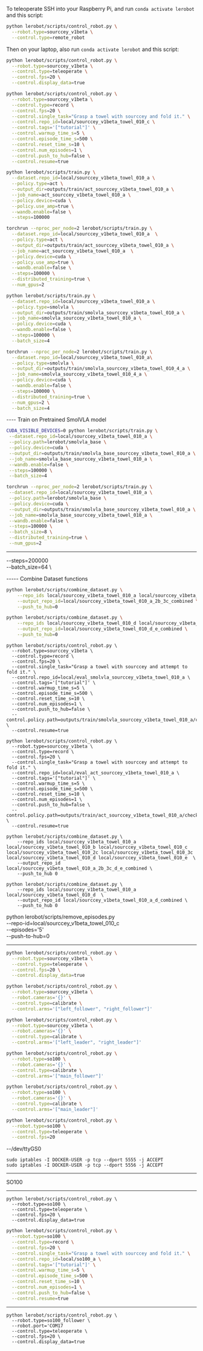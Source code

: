 To teleoperate SSH into your Raspberry Pi, and run `conda activate lerobot` and this script:

```bash
python lerobot/scripts/control_robot.py \
  --robot.type=sourccey_v1beta \
  --control.type=remote_robot
```

Then on your laptop, also run `conda activate lerobot` and this script:

```bash
python lerobot/scripts/control_robot.py \
  --robot.type=sourccey_v1beta \
  --control.type=teleoperate \
  --control.fps=20 \
  --control.display_data=true
```

```bash
python lerobot/scripts/control_robot.py \
  --robot.type=sourccey_v1beta \
  --control.type=record \
  --control.fps=20 \
  --control.single_task="Grasp a towel with sourccey and fold it." \
  --control.repo_id=local/sourccey_v1beta_towel_010_c \
  --control.tags='["tutorial"]' \
  --control.warmup_time_s=5 \
  --control.episode_time_s=500 \
  --control.reset_time_s=10 \
  --control.num_episodes=1 \
  --control.push_to_hub=false \
  --control.resume=true
```

```bash
python lerobot/scripts/train.py \
  --dataset.repo_id=local/sourccey_v1beta_towel_010_a \
  --policy.type=act \
  --output_dir=outputs/train/act_sourccey_v1beta_towel_010_a \
  --job_name=act_sourccey_v1beta_towel_010_a \
  --policy.device=cuda \
  --policy.use_amp=true \
  --wandb.enable=false \
  --steps=100000
```

```bash
torchrun --nproc_per_node=2 lerobot/scripts/train.py \
  --dataset.repo_id=local/sourccey_v1beta_towel_010_a  \
  --policy.type=act \
  --output_dir=outputs/train/act_sourccey_v1beta_towel_010_a \
  --job_name=act_sourccey_v1beta_towel_010_a  \
  --policy.device=cuda \
  --policy.use_amp=true \
  --wandb.enable=false \
  --steps=100000 \
  --distributed_training=true \
  --num_gpus=2
```

```bash
python lerobot/scripts/train.py \
  --dataset.repo_id=local/sourccey_v1beta_towel_010_a \
  --policy.type=smolvla \
  --output_dir=outputs/train/smolvla_sourccey_v1beta_towel_010_a \
  --job_name=smolvla_sourccey_v1beta_towel_010_a \
  --policy.device=cuda \
  --wandb.enable=false \
  --steps=100000 \
  --batch_size=4
```

```bash
torchrun --nproc_per_node=2 lerobot/scripts/train.py \
  --dataset.repo_id=local/sourccey_v1beta_towel_010_a\
  --policy.type=smolvla \
  --output_dir=outputs/train/smolvla_sourccey_v1beta_towel_010_4_a \
  --job_name=smolvla_sourccey_v1beta_towel_010_4_a \
  --policy.device=cuda \
  --wandb.enable=false \
  --steps=100000 \
  --distributed_training=true \
  --num_gpus=2 \
  --batch_size=4
```

---- Train on Pretrained SmolVLA model

```bash
CUDA_VISIBLE_DEVICES=0 python lerobot/scripts/train.py \
 --dataset.repo_id=local/sourccey_v1beta_towel_010_a \
 --policy.path=lerobot/smolvla_base \
 --policy.device=cuda \
 --output_dir=outputs/train/smolvla_base_sourccey_v1beta_towel_010_a \
 --job_name=smolvla_base_sourccey_v1beta_towel_010_a \
 --wandb.enable=false \
 --steps=100000 \
 --batch_size=4
```

```bash
torchrun --nproc_per_node=2 lerobot/scripts/train.py \
 --dataset.repo_id=local/sourccey_v1beta_towel_010_a \
 --policy.path=lerobot/smolvla_base \
 --policy.device=cuda \
 --output_dir=outputs/train/smolvla_base_sourccey_v1beta_towel_010_a \
 --job_name=smolvla_base_sourccey_v1beta_towel_010_a \
 --wandb.enable=false \
 --steps=100000 \
 --batch_size=8 \
 --distributed_training=true \
 --num_gpus=2
```

---

--steps=200000 \
 --batch_size=64 \

----- Combine Dataset functions

```bash
python lerobot/scripts/combine_dataset.py \
    --repo_ids local/sourccey_v1beta_towel_010_a local/sourccey_v1beta_towel_010_b local/sourccey_v1beta_towel_010_2b local/sourccey_v1beta_towel_010_c local/sourccey_v1beta_towel_010_2c local/sourccey_v1beta_towel_010_3c \
    --output_repo_id=local/sourccey_v1beta_towel_010_a_2b_3c_combined \
    --push_to_hub=0
```

```bash
python lerobot/scripts/combine_dataset.py \
    --repo_ids local/sourccey_v1beta_towel_010_d local/sourccey_v1beta_towel_010_e \
    --output_repo_id=local/sourccey_v1beta_towel_010_d_e_combined \
    --push_to_hub=0
```

```
python lerobot/scripts/control_robot.py \
  --robot.type=sourccey_v1beta \
  --control.type=record \
  --control.fps=20 \
  --control.single_task="Grasp a towel with sourccey and attempt to fold it." \
  --control.repo_id=local/eval_smolvla_sourccey_v1beta_towel_010_a \
  --control.tags='["tutorial"]' \
  --control.warmup_time_s=5 \
  --control.episode_time_s=500 \
  --control.reset_time_s=10 \
  --control.num_episodes=1 \
  --control.push_to_hub=false \
  --control.policy.path=outputs/train/smolvla_sourccey_v1beta_towel_010_a/checkpoints/100000/pretrained_model \
  --control.resume=true
```

```
python lerobot/scripts/control_robot.py \
  --robot.type=sourccey_v1beta \
  --control.type=record \
  --control.fps=20 \
  --control.single_task="Grasp a towel with sourccey and attempt to fold it." \
  --control.repo_id=local/eval_act_sourccey_v1beta_towel_010_a \
  --control.tags='["tutorial"]' \
  --control.warmup_time_s=5 \
  --control.episode_time_s=500 \
  --control.reset_time_s=10 \
  --control.num_episodes=1 \
  --control.push_to_hub=false \
  --control.policy.path=outputs/train/act_sourccey_v1beta_towel_010_a/checkpoints/100000/pretrained_model \
  --control.resume=true
```

```
python lerobot/scripts/combine_dataset.py \
    --repo_ids local/sourccey_v1beta_towel_010_a local/sourccey_v1beta_towel_010_b local/sourccey_v1beta_towel_010_c local/sourccey_v1beta_towel_010_2c local/sourccey_v1beta_towel_010_3c local/sourccey_v1beta_towel_010_d local/sourccey_v1beta_towel_010_e  \
    --output_repo_id local/sourccey_v1beta_towel_010_a_2b_3c_d_e_combined \
    --push_to_hub 0
```

```
python lerobot/scripts/combine_dataset.py \
    --repo_ids local/sourccey_v1beta_towel_010_a local/sourccey_v1beta_towel_010_d  \
    --output_repo_id local/sourccey_v1beta_towel_010_a_d_combined \
    --push_to_hub 0
```

python lerobot/scripts/remove_episodes.py \
 --repo-id=local/sourccey_v1beta_towel_010_c \
 --episodes='5' \
 --push-to-hub=0

---

```bash
python lerobot/scripts/control_robot.py \
  --robot.type=sourccey_v1beta \
  --control.type=teleoperate \
  --control.fps=20 \
  --control.display_data=true
```

```bash
python lerobot/scripts/control_robot.py \
  --robot.type=sourccey_v1beta \
  --robot.cameras='{}' \
  --control.type=calibrate \
  --control.arms='["left_follower", "right_follower"]'
```

```bash
python lerobot/scripts/control_robot.py \
  --robot.type=sourccey_v1beta \
  --robot.cameras='{}' \
  --control.type=calibrate \
  --control.arms='["left_leader", "right_leader"]'
```

```bash
python lerobot/scripts/control_robot.py \
  --robot.type=so100 \
  --robot.cameras='{}' \
  --control.type=calibrate \
  --control.arms='["main_follower"]'
```

```bash
python lerobot/scripts/control_robot.py \
  --robot.type=so100 \
  --robot.cameras='{}' \
  --control.type=calibrate \
  --control.arms='["main_leader"]'
```

```bash
python lerobot/scripts/control_robot.py \
  --robot.type=so100 \
  --control.type=teleoperate \
  --control.fps=20
```

--/dev/ttyGS0

```
sudo iptables -I DOCKER-USER -p tcp --dport 5555 -j ACCEPT
sudo iptables -I DOCKER-USER -p tcp --dport 5556 -j ACCEPT
```

---

SO100

---

```
python lerobot/scripts/control_robot.py \
  --robot.type=so100 \
  --control.type=teleoperate \
  --control.fps=20 \
  --control.display_data=true
```

```bash
python lerobot/scripts/control_robot.py \
  --robot.type=so100 \
  --control.type=record \
  --control.fps=20 \
  --control.single_task="Grasp a towel with sourccey and fold it." \
  --control.repo_id=local/so100_a \
  --control.tags='["tutorial"]' \
  --control.warmup_time_s=5 \
  --control.episode_time_s=500 \
  --control.reset_time_s=10 \
  --control.num_episodes=1 \
  --control.push_to_hub=false \
  --control.resume=true
```

---

```
python lerobot/scripts/control_robot.py \
  --robot.type=so100_follower \
  --robot.port='COM17
  --control.type=teleoperate \
  --control.fps=20 \
  --control.display_data=true
```
